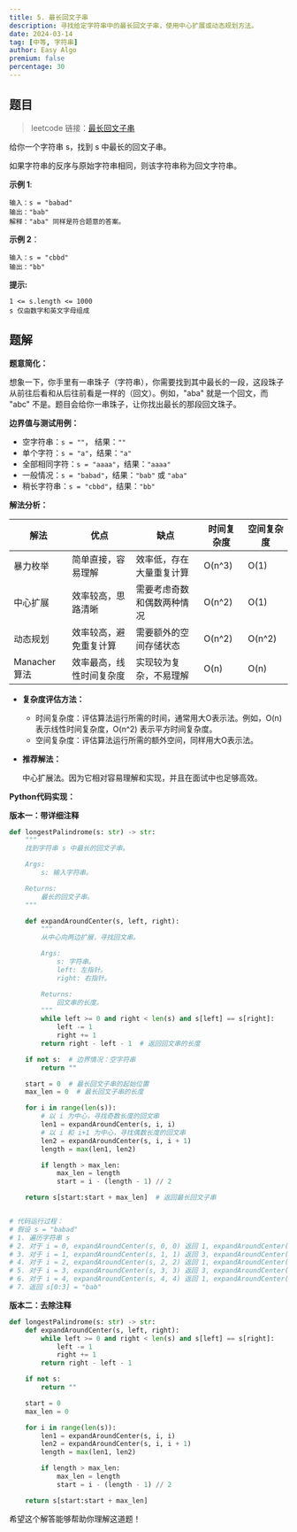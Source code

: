 ```yaml
---
title: 5. 最长回文子串
description: 寻找给定字符串中的最长回文子串，使用中心扩展或动态规划方法。
date: 2024-03-14
tag: [中等, 字符串]
author: Easy Algo
premium: false
percentage: 30
---
```


## 题目

> leetcode 链接：[最长回文子串](https://leetcode.cn/problems/longest-palindromic-substring/description/)

给你一个字符串 s，找到 s 中最长的回文子串。

如果字符串的反序与原始字符串相同，则该字符串称为回文字符串。

**示例 1**:
```
输入：s = "babad"
输出："bab"
解释："aba" 同样是符合题意的答案。
```

**示例 2**：
```
输入：s = "cbbd"
输出："bb"
```

**提示:**
```
1 <= s.length <= 1000
s 仅由数字和英文字母组成
```
## 题解

**题意简化：**

想象一下，你手里有一串珠子（字符串），你需要找到其中最长的一段，这段珠子从前往后看和从后往前看是一样的（回文）。例如，"aba" 就是一个回文，而 "abc" 不是。题目会给你一串珠子，让你找出最长的那段回文珠子。

**边界值与测试用例：**

*   空字符串：`s = ""`， 结果：`""`
*   单个字符：`s = "a"`，结果：`"a"`
*   全部相同字符：`s = "aaaa"`，结果：`"aaaa"`
*   一般情况：`s = "babad"`，结果：`"bab"` 或 `"aba"`
*   稍长字符串：`s = "cbbd"`，结果：`"bb"`

**解法分析：**

| 解法           | 优点                                                                 | 缺点                                                                 | 时间复杂度 | 空间复杂度 |
| -------------- | -------------------------------------------------------------------- | -------------------------------------------------------------------- | -------- | -------- |
| 暴力枚举       | 简单直接，容易理解                                                         | 效率低，存在大量重复计算                                                       | O(n^3)   | O(1)     |
| 中心扩展       | 效率较高，思路清晰                                                         | 需要考虑奇数和偶数两种情况                                                       | O(n^2)   | O(1)     |
| 动态规划       | 效率较高，避免重复计算                                                       | 需要额外的空间存储状态                                                        | O(n^2)   | O(n^2)   |
| Manacher算法 | 效率最高，线性时间复杂度                                                       | 实现较为复杂，不易理解                                                        | O(n)     | O(n)     |

*   **复杂度评估方法：**
    *   时间复杂度：评估算法运行所需的时间，通常用大O表示法。例如，O(n) 表示线性时间复杂度，O(n^2) 表示平方时间复杂度。
    *   空间复杂度：评估算法运行所需的额外空间，同样用大O表示法。

*   **推荐解法：**

    中心扩展法。因为它相对容易理解和实现，并且在面试中也足够高效。

**Python代码实现：**

**版本一：带详细注释**

```python
def longestPalindrome(s: str) -> str:
    """
    找到字符串 s 中最长的回文子串。

    Args:
        s: 输入字符串。

    Returns:
        最长的回文子串。
    """

    def expandAroundCenter(s, left, right):
        """
        从中心向两边扩展，寻找回文串。

        Args:
            s: 字符串。
            left: 左指针。
            right: 右指针。

        Returns:
            回文串的长度。
        """
        while left >= 0 and right < len(s) and s[left] == s[right]:
            left -= 1
            right += 1
        return right - left - 1  # 返回回文串的长度

    if not s:  # 边界情况：空字符串
        return ""

    start = 0  # 最长回文子串的起始位置
    max_len = 0  # 最长回文子串的长度

    for i in range(len(s)):
        # 以 i 为中心，寻找奇数长度的回文串
        len1 = expandAroundCenter(s, i, i)
        # 以 i 和 i+1 为中心，寻找偶数长度的回文串
        len2 = expandAroundCenter(s, i, i + 1)
        length = max(len1, len2)

        if length > max_len:
            max_len = length
            start = i - (length - 1) // 2

    return s[start:start + max_len]  # 返回最长回文子串


# 代码运行过程：
# 假设 s = "babad"
# 1. 遍历字符串 s
# 2. 对于 i = 0, expandAroundCenter(s, 0, 0) 返回 1, expandAroundCenter(s, 0, 1) 返回 1, length = 1, max_len = 1, start = 0
# 3. 对于 i = 1, expandAroundCenter(s, 1, 1) 返回 3, expandAroundCenter(s, 1, 2) 返回 2, length = 3, max_len = 3, start = 0
# 4. 对于 i = 2, expandAroundCenter(s, 2, 2) 返回 1, expandAroundCenter(s, 2, 3) 返回 1, length = 1
# 5. 对于 i = 3, expandAroundCenter(s, 3, 3) 返回 3, expandAroundCenter(s, 3, 4) 返回 2, length = 3
# 6. 对于 i = 4, expandAroundCenter(s, 4, 4) 返回 1, expandAroundCenter(s, 4, 5) 返回 0, length = 1
# 7. 返回 s[0:3] = "bab"
```

**版本二：去除注释**

```python
def longestPalindrome(s: str) -> str:
    def expandAroundCenter(s, left, right):
        while left >= 0 and right < len(s) and s[left] == s[right]:
            left -= 1
            right += 1
        return right - left - 1

    if not s:
        return ""

    start = 0
    max_len = 0

    for i in range(len(s)):
        len1 = expandAroundCenter(s, i, i)
        len2 = expandAroundCenter(s, i, i + 1)
        length = max(len1, len2)

        if length > max_len:
            max_len = length
            start = i - (length - 1) // 2

    return s[start:start + max_len]
```

希望这个解答能够帮助你理解这道题！